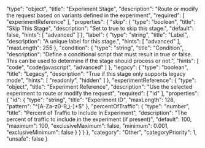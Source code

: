  "type": "object",
  "title": "Experiment Stage",
  "description": "Route or modify the request based on variants defined in the experiment",
  "required": [
    "experimentReference"
  ],
  "properties": {
    "skip": {
      "type": "boolean",
      "title": "Skip This Stage",
      "description": "Set to true to skip this stage.",
      "default": false,
      "hints": [
        "advanced"
      ]
    },
    "label": {
      "type": "string",
      "title": "Label",
      "description": "A unique label for this stage.",
      "hints": [
        "advanced"
      ],
      "maxLength": 255
    },
    "condition": {
      "type": "string",
      "title": "Condition",
      "description": "Define a conditional script that must result in true or false. This can be used to determine if the stage should process or not.",
      "hints": [
        "code",
        "code/javascript",
        "advanced"
      ]
    },
    "legacy": {
      "type": "boolean",
      "title": "Legacy",
      "description": "True if this stage only supports legacy mode",
      "hints": [
        "readonly",
        "hidden"
      ]
    },
    "experimentReference": {
      "type": "object",
      "title": "Experiment Reference",
      "description": "Use the selected experiment to route or modify the request",
      "required": [
        "id"
      ],
      "properties": {
        "id": {
          "type": "string",
          "title": "Experiment ID",
          "maxLength": 128,
          "pattern": "^[A-Za-z0-9_\\-]+$"
        },
        "percentOfTraffic": {
          "type": "number",
          "title": "Percent of Traffic to Include In Experiment",
          "description": "The percent of traffic to include in the experiment (if present)",
          "default": 100,
          "maximum": 100,
          "exclusiveMaximum": false,
          "minimum": 0.001,
          "exclusiveMinimum": false
        }
      }
    }
  },
  "category": "Other",
  "categoryPriority": 1,
  "unsafe": false
}
